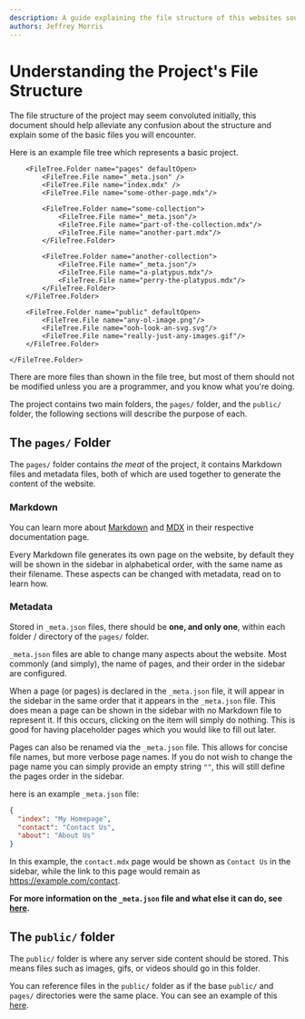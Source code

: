 ```yaml
---
description: A guide explaining the file structure of this websites source.
authors: Jeffrey Morris
---
```


# Understanding the Project's File Structure

The file structure of the project may seem convoluted initially, this document should help alleviate any confusion about the structure and explain some of the basic files you will encounter.

Here is an example file tree which represents a basic project.

<FileTree>
    <FileTree.Folder name="project" defaultOpen>

        <FileTree.Folder name="pages" defaultOpen>
            <FileTree.File name="_meta.json" />
            <FileTree.File name="index.mdx" />
            <FileTree.File name="some-other-page.mdx"/>

            <FileTree.Folder name="some-collection">
                <FileTree.File name="_meta.json"/>
                <FileTree.File name="part-of-the-collection.mdx"/>
                <FileTree.File name="another-part.mdx"/>
            </FileTree.Folder>

            <FileTree.Folder name="another-collection">
                <FileTree.File name="_meta.json"/>
                <FileTree.File name="a-platypus.mdx"/>
                <FileTree.File name="perry-the-platypus.mdx"/>
            </FileTree.Folder>
        </FileTree.Folder>

        <FileTree.Folder name="public" defaultOpen>
            <FileTree.File name="any-ol-image.png"/>
            <FileTree.File name="ooh-look-an-svg.svg"/>
            <FileTree.File name="really-just-any-images.gif"/>
        </FileTree.Folder>

    </FileTree.Folder>
</FileTree>

There are more files than shown in the file tree, but most of them should not be modified unless you are a programmer, and you know what you're doing.

The project contains two main folders, the `pages/` folder, and the `public/` folder, the following sections will describe the purpose of each.

## The `pages/` Folder
The `pages/` folder contains *the meat* of the project, it contains Markdown files and metadata files, both of which are used together to generate the content of the website.

### Markdown
You can learn more about [Markdown](./markdown) and [MDX](./md-extension) in their respective documentation page.

Every Markdown file generates its own page on the website, by default they will be shown in the sidebar in alphabetical order, with the same name as their filename.
These aspects can be changed with metadata, read on to learn how.

### Metadata
Stored in `_meta.json` files, there should be **one, and only one**, within each folder / directory of the `pages/` folder.

`_meta.json` files are able to change many aspects about the website.
Most commonly (and simply), the name of pages, and their order in the sidebar are configured.

When a page (or pages) is declared in the `_meta.json` file, it will appear in the sidebar in the same order that it appears in the `_meta.json` file.
This does mean a page can be shown in the sidebar with no Markdown file to represent it. If this occurs, clicking on the item will simply do nothing.
This is good for having placeholder pages which you would like to fill out later.

Pages can also be renamed via the `_meta.json` file.
This allows for concise file names, but more verbose page names.
If you do not wish to change the page name you can simply provide an empty string `""`, this will still define the pages order in the sidebar.

here is an example `_meta.json` file:
```json filename="_meta.json"
{
  "index": "My Homepage",
  "contact": "Contact Us",
  "about": "About Us"
}
```
In this example, the `contact.mdx` page would be shown as `Contact Us` in the sidebar, while the link to this page would remain as https://example.com/contact.

**For more information on the `_meta.json` file and what else it can do, see [here](https://nextra.site/docs/guide/organize-files#_metajson).**

## The `public/` folder
The `public/` folder is where any server side content should be stored.
This means files such as images, gifs, or videos should go in this folder.

You can reference files in the `public/` folder as if the base `public/` and `pages/` directories were the same place.
You can see an example of this [here](./markdown#images).